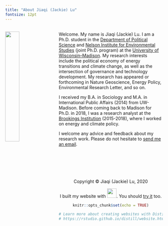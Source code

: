```yaml
---
title: "About Jiaqi (Jackie) Lu"
fontsize: 12pt
---
```

<br>
<img src="jlu.jpg" style="width:30%; margin-right: 20px" align="left">
Welcome. My name is Jiaqi (Jackie) Lu. I am a Ph.D. student in the  [Department of Political Science](https://polisci.wisc.edu/) and [Nelson Institute for Environmental Studies](https://nelson.wisc.edu/) (joint Ph.D. program) at the [University of Wisconsin–Madison](https://www.wisc.edu/). My research interests include the political economy of energy transitions and climate change, as well as the intersection of governance and technology development. My research has appeared or forthcoming in Nature Geoscience, Energy Policy, Environmental Research Letter, and so on. 

I received my B.A. in Sociology and M.A. in International Public Affairs (2014) from UW-Madison. Before coming back to Madison for Ph.D. in 2018, I was a research analyst at the [Brookings Institution](https://www.brookings.edu/) (2015-2018), where I worked on energy and climate policy. 

I welcome any advice and feedback about my research work. Please do not hesitate to [send me an email](mailto:jackie.lu@wisc.edu).
<br>
<br>
<br>
<br>
<br>
<br>
<br>
<center> Copyright © Jiaqi (Jackie) Lu, 2020
<center>  I built my website with <img src="images/rstudio-logo.png" width="30">. You should [try it](https://rmarkdown.rstudio.com/) too.
```r
knitr::opts_chunk$set(echo = TRUE)

# Learn more about creating websites with Distill at:
# https://rstudio.github.io/distill/website.html

```
